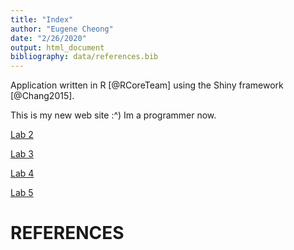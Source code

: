 ```yaml
---
title: "Index"
author: "Eugene Cheong"
date: "2/26/2020"
output: html_document
bibliography: data/references.bib
---
```

Application written in R [@RCoreTeam] using the Shiny framework [@Chang2015].

This is my new web site :^) Im a programmer now. 

[Lab 2](lab2_eccm.html)

[Lab 3](lab3_eccm.html)

[Lab 4](lab4_eccm.html)

[Lab 5](lab5_eccm.html)

# REFERENCES